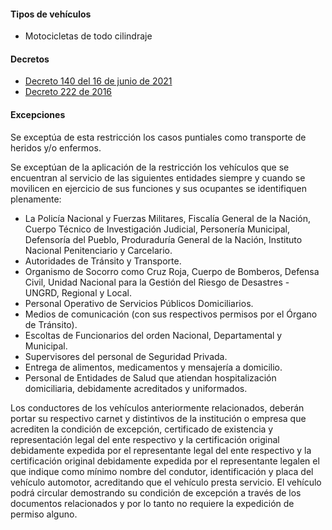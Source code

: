 #### Tipos de vehículos

- Motocicletas de todo cilindraje

#### Decretos

- [Decreto 140 del 16 de junio de 2021](/quibdo/decreto-140-del-16-de-junio-de-2021.pdf)
- [Decreto 222 de 2016](/quibdo/decreto-222-de-2016.pdf)

#### Excepciones

Se exceptúa de esta restricción los casos puntiales como transporte de heridos y/o enfermos.

Se exceptúan de la aplicación de la restricción los vehículos que se encuentran al servicio de las siguientes entidades siempre y cuando se movilicen en ejercicio de sus funciones y sus ocupantes se identifiquen plenamente:

- La Policía Nacional y Fuerzas Militares, Fiscalía General de la Nación, Cuerpo Técnico de Investigación Judicial, Personería Municipal, Defensoría del Pueblo, Produraduría General de la Nación, Instituto Nacional Penitenciario y Carcelario.
- Autoridades de Tránsito y Transporte.
- Organismo de Socorro como Cruz Roja, Cuerpo de Bomberos, Defensa Civil, Unidad Nacional para la Gestión del Riesgo de Desastres - UNGRD, Regional y Local.
- Personal Operativo de Servicios Públicos Domiciliarios.
- Medios de comunicación (con sus respectivos permisos por el Órgano de Tránsito).
- Escoltas de Funcionarios del orden Nacional, Departamental y Municipal.
- Supervisores del personal de Seguridad Privada.
- Entrega de alimentos, medicamentos y mensajería a domicilio.
- Personal de Entidades de Salud que atiendan hospitalización domiciliaria, debidamente acreditados y uniformados.

Los conductores de los vehículos anteriormente relacionados, deberán portar su respectivo carnet y distintivos de la institución o empresa que acrediten la condición de excepción, certificado de existencia y representación legal del ente respectivo y la certificación original debidamente expedida por el representante legal del ente respectivo y la certificación original debidamente expedida por el representante legalen el que indique como mínimo nombre del condutor, identificación y placa del vehículo automotor, acreditando que el vehículo presta servicio. El vehículo podrá circular demostrando su condición de excepción a través de los documentos relacionados y por lo tanto no requiere la expedición de permiso alguno.

